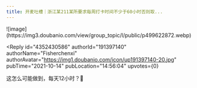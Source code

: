 ```yaml
---
title: 开麦吐槽｜浙江某211某所要求每周打卡时间不少于60小时否则取...
---
```



<Forum groupName="今天被导师关爱了吗" groupUrl="https://www.douban.com/group/679333/" archivedAt="2025-05-16T17:00:29.564Z">
  <Post
    id="249745432"
    title="开麦吐槽｜浙江某211某所要求每周打卡时间不少于60小时否则取..."
    url="https://www.douban.com/group/topic/249745432/?_spm_id=MjAyNDk0OTI1"
    pubTime="2021-10-16"
    highlightUserId="191397140"
  >
![image](https://img3.doubanio.com/view/group_topic/l/public/p499622872.webp)

<Reply
  id="4352430586"
  authorId="191397140"
  authorName="Fisherchenxi"
  authorAvatar="https://img1.doubanio.com/icon/up191397140-20.jpg"
  pubTime="2021-10-14"
  pubLocation="14:56:04"
  upvotes={0}
>
这怎么可能做到，每天12小时？🧐
</Reply>
  </Post>
</Forum>
